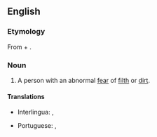 ==English==

===Etymology===
From {{der|en|grc|μύσος||uncleanness}} + {{affix|en|-phobe}}.

===Noun===
{{en-noun}}

# A person with an abnormal [[fear]] of [[filth]] or [[dirt]].

====Translations====
{{trans-top|person with an abnormal fear of filth}}
* Interlingua: {{t|ia|mysophobo|m}}, {{t|ia|mysophoba|f}}
{{trans-mid}}
* Portuguese: {{t|pt|misófobo|m}}, {{t|pt|misófoba|f}}
{{trans-bottom}}